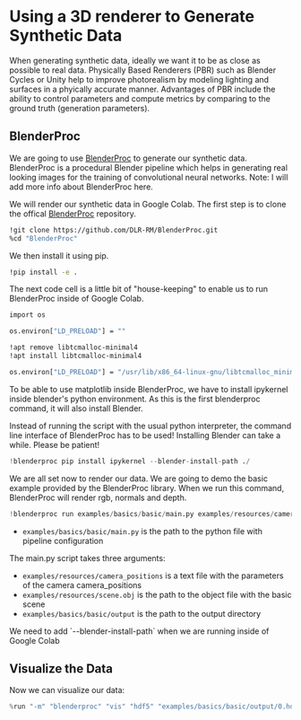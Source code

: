 # Using a 3D renderer to Generate Synthetic Data

When generating synthetic data, ideally we want it to be as close as possible to real data. Physically Based Renderers (PBR) such as Blender Cycles or Unity help to improve photorealism by modeling lighting and surfaces in a phyically accurate manner. Advantages of PBR include the ability to control parameters and compute metrics by comparing to the ground truth (generation parameters).

## BlenderProc

We are going to use [BlenderProc](https://arxiv.org/abs/1911.01911) to generate our synthetic data. BlenderProc is a procedural Blender pipeline which helps in generating real looking images for the training of convolutional neural networks.
Note: I will add more info about BlenderProc here.

We will render our synthetic data in Google Colab. The first step is to clone the offical [BlenderProc](https://github.com/DLR-RM/BlenderProc) repository.

```bash
!git clone https://github.com/DLR-RM/BlenderProc.git
%cd "BlenderProc"
```

We then install it using pip.

```bash
!pip install -e .
```

The next code cell is a little bit of "house-keeping" to enable us to run BlenderProc inside of Google Colab.

```bash
import os

os.environ["LD_PRELOAD"] = ""

!apt remove libtcmalloc-minimal4
!apt install libtcmalloc-minimal4

os.environ["LD_PRELOAD"] = "/usr/lib/x86_64-linux-gnu/libtcmalloc_minimal.so.4.5.9"
```

To be able to use matplotlib inside BlenderProc, we have to install ipykernel inside blender's python environment. As this is the first blenderproc command, it will also install Blender.

<Tip>
  Instead of running the script with the usual python interpreter, the command
  line interface of BlenderProc has to be used!
</Tip>

<Tip warning={true}>
  Installing Blender can take a while. Please be patient!
</Tip>

```python
!blenderproc pip install ipykernel --blender-install-path ./
```

We are all set now to render our data. We are going to demo the basic example provided by the BlenderProc library. When we run this command, BlenderProc will render rgb, normals and depth.

```python
!blenderproc run examples/basics/basic/main.py examples/resources/camera_positions examples/resources/scene.obj examples/basics/basic/output --blender-install-path
```

- `examples/basics/basic/main.py` is the path to the python file with pipeline configuration

The main.py script takes three arguments:

- `examples/resources/camera_positions` is a text file with the parameters of the camera camera_positions
- `examples/resources/scene.obj` is the path to the object file with the basic scene
- `examples/basics/basic/output` is the path to the output directory

<Tip>
  We need to add `--blender-install-path` when we are running inside of Google
  Colab
</Tip>

## Visualize the Data

Now we can visualize our data:

```python
%run "-m" "blenderproc" "vis" "hdf5" "examples/basics/basic/output/0.hdf5"
```
